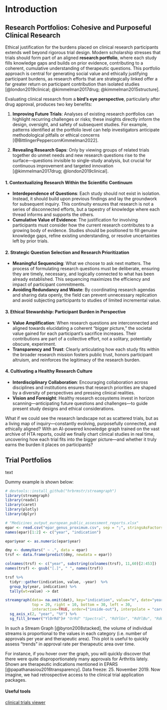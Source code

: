 # Introduction

## Research Portfolios: Cohesive and Purposeful Clinical Research {-}

Ethical justification for the burdens placed on clinical research participants extends well beyond rigorous trial design. Modern scholarship stresses that trials should form part of an aligned **research portfolio**, where each study fills knowledge gaps and builds on prior evidence, contributing to a coherent, cumulative understanding of therapeutic questions. This portfolio approach is central for generating social value and ethically justifying participant burdens, as research efforts that are strategically linked offer a far greater return on participant contribution than isolated studies [@london2019clinical; @kimmelman2017drug; @kimmelman2015structure].

Evaluating clinical research from a **bird’s eye perspective**, particularly after drug approval, produces two key benefits:

1. **Improving Future Trials**: Analyses of existing research portfolios can highlight recurring challenges or risks; these insights directly inform the design, oversight, and safety of subsequent studies. For example, patterns identified at the portfolio level can help investigators anticipate methodological pitfalls or ethical concerns [@BittlingerPeppercornKimmelman2022].

2. **Revealing Research Gaps**: Only by viewing groups of related trials together do unmet needs and new research questions rise to the surface—questions invisible to single-study analysis, but crucial for continuous improvement and targeted innovation [@kimmelman2017drug; @london2019clinical].

#### 1. **Contextualizing Research Within the Scientific Continuum** {-}

- **Interdependence of Questions**: Each study should not exist in isolation. Instead, it should build upon previous findings and lay the groundwork for subsequent inquiry. This continuity ensures that research is not a series of disconnected efforts, but a tapestry of knowledge where each thread informs and supports the others.
- **Cumulative Value of Evidence**: The justification for involving participants must consider how the current research contributes to a growing body of evidence. Studies should be positioned to fill genuine knowledge gaps, refine existing understanding, or resolve uncertainties left by prior trials.

#### 2. **Strategic Question Selection and Research Prioritization** {-}

- **Meaningful Sequencing**: What we choose to ask next matters. The process of formulating research questions must be deliberate, ensuring they are timely, necessary, and logically connected to what has been already established. This sequencing maximizes the efficiency and impact of participant commitments.
- **Avoiding Redundancy and Waste**: By coordinating research agendas and sharing data openly, the field can prevent unnecessary replication and avoid subjecting participants to studies of limited incremental value.

#### 3. **Ethical Stewardship: Participant Burden in Perspective** {-}

- **Value Amplification**: When research questions are interconnected and aligned towards elucidating a coherent "bigger picture," the societal value gained for each participant’s sacrifice increases. Their contributions are part of a collective effort, not a solitary, potentially obscure, experiment.
- **Transparency and Trust**: Clearly articulating how each study fits within the broader research mission fosters public trust, honors participant altruism, and reinforces the legitimacy of the research burden.

#### 4. **Cultivating a Healthy Research Culture** {-}

- **Interdisciplinary Collaboration**: Encouraging collaboration across disciplines and institutions ensures that research priorities are shaped by a diversity of perspectives and pressing clinical realities.
- **Vision and Foresight**: Healthy research ecosystems invest in horizon scanning—anticipating future questions and challenges—to guide present study designs and ethical considerations.


What if we could see the research landscape not as scattered trials, but as a living map of inquiry—constantly evolving, purposefully connected, and ethically aligned? With an AI-powered knowledge graph trained on the vast archive of HTA reports, could we finally chart clinical studies in real time, uncovering how each trial fits into the bigger picture—and whether it truly earns the burden it places on participants?

## Trial Portfolios {-}
text

Dummy example is shown below:
```r
# devtools::install_github("hrbrmstr/streamgraph")
library(streamgraph)
library(readxl)
library(caret)
library(plotly)
library(dplyr)

# "Medicines_output_european_public_assessment_reports.xlsx"
epar <- read.csv("epar_genus_proximum.csv", sep = ";", stringsAsFactors=FALSE, check.names = FALSE)
names(epar)[1:2] <- c("year", "indication")

epar$year <- as.numeric(epar$year)

dmy <- dummyVars(" ~ .", data = epar)
trsf <- data.frame(predict(dmy, newdata = epar))

colnames(trsf) <- c("year", substring(colnames(trsf), 11,60)[2:453])
names(trsf) <- gsub("[.]", " ", names(trsf)) 

trsf %>%  
  tidyr::gather(indication, value, -year)  %>% 
  group_by(year, indication) %>%
  tally(wt=value) -> dat 

streamgraph(data= na.omit(dat), key="indication", value="n", date="year", 
            top = 20, right = 10, bottom = 30, left = 30,
            interactive=TRUE, order=("inside-out"), interpolate = "cardinal-open") %>%
  sg_axis_x(2, "year", "%Y") %>%
  sg_fill_brewer("YlOrRd")# "OrRd" "Spectral", "RdYlGn", "RdYlBu", "RdGy", "RdBu", "PiYG", "PRGn", "PuOr", "BrBG" "PuOr""
```
In such a Stream Graph [@byron2008stacked], the volume of individual streams is proportional to the values in each category (i.e. number of approvals per year and therapeutic area). This plot is  useful to quickly assess "trends" in approval rate per therapeutic area over time. 

For instance, if you hover over the graph, you will quickly discover that there were quite disproportionately many approvals for Arthritis lately. Shown are therapeutic indications mentioned in EPARS [@papathanasiou2016transparency]. Data freeze: 25. November 2019. Now imagine, we had retrospective access to the clinical trial application packages.


#### Useful tools

[clinical trials viewer](https://trials.bgcarlisle.com/)
